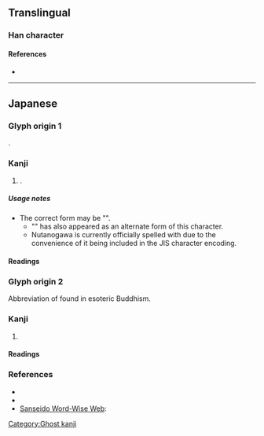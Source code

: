 {{character info/new}}
==Translingual==

===Han character===
{{Han char|rn=85|rad=水|as=03|sn=6|four=|canj=EG,XXEG|ids=⿰氵土}}

====References====
* {{Han ref|kx=0607.051|hdz=31551.031|uh=6C62|ud=27746}}

----

==Japanese==

===Glyph origin 1===
{{Han simp|泏|f=出|t=土}}.

===Kanji===
{{ja-kanji|grade=|rs=水03}}

# {{n-g|Only used in the placename {{m|ja|汢の川}}, {{m|ja|汢川|tr=Nutanogawa}}}}.

=====Usage notes=====
* The correct form may be "{{lang|ja|⿰冫土}}".
** "{{lang|ja|⿰冫𡈽}}" has also appeared as an alternate form of this character.
** Nutanogawa is currently officially spelled with {{lang|ja|汢}} due to the convenience of it being included in the JIS character encoding.

====Readings====
{{ja-readings
|on=
|kun=[[ぬた]] (nuta), [[ぬる]] (nuru)
}}

===Glyph origin 2===
Abbreviation of {{m|ja|浄土|tr=jōdo||the Pure Land}} found in esoteric Buddhism.

===Kanji===
{{ja-kanji|grade=|rs=水03}}

# {{lb|ja|rare|obsolete}} {{abbreviation of|ja|浄土|tr=jōdo||the Pure Land}}

====Readings====
{{ja-readings
|on=
|kun=[[じょうど]] (jōdo)
}}
{{attention|ja|presumably}}

===References===
* {{R:Wasei Kanji 2014|1192}}
* {{R:Koseki Moji|193850}}
* [http://dictionary.sanseido-publ.co.jp/wp/2012/03/09/%E6%BC%A2%E5%AD%97%E3%81%AE%E7%8F%BE%E5%9C%A8%E3%80%8C%E6%B1%A2%E3%80%8D%E3%81%AB%E6%AD%B4%E5%8F%B2%E3%81%82%E3%82%8A/ Sanseido Word-Wise Web]: {{lang|ja|漢字の現在 第166回 「汢」に歴史あり}}

[[Category:Ghost kanji]]